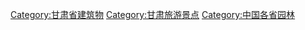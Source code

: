 [[Category:甘肃省建筑物|Category:甘肃省建筑物]]
[[Category:甘肃旅游景点|Category:甘肃旅游景点]]
[[Category:中国各省园林|Category:中国各省园林]]